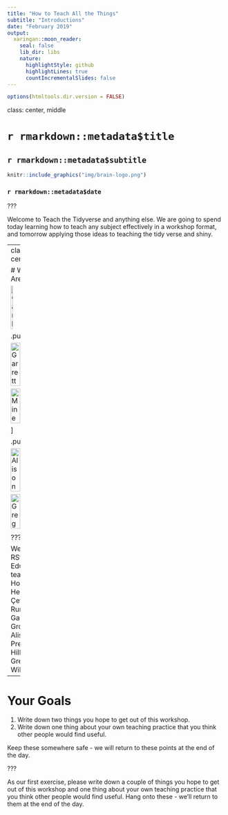 ```yaml
---
title: "How to Teach All the Things"
subtitle: "Introductions"
date: "February 2019"
output:
  xaringan::moon_reader:
    seal: false
    lib_dir: libs
    nature:
      highlightStyle: github
      highlightLines: true
      countIncrementalSlides: false
---
```


```r
options(htmltools.dir.version = FALSE)
```

class: center, middle

# `r rmarkdown::metadata$title`

## `r rmarkdown::metadata$subtitle`

```r
knitr::include_graphics("img/brain-logo.png")
```

### `r rmarkdown::metadata$date`

???

Welcome to Teach the Tidyverse and anything else.
We are going to spend today learning how to teach any subject effectively in a workshop format,
and tomorrow applying those ideas to teaching the tidy verse and shiny.

---
class: center

# Who We Are


<img src="img/carl.png" width="25%" alt="Carl" />

.pull-left[

<img src="img/garrett.png" width="50%" alt="Garrett" />

<img src="img/mine.png" width="50%" alt="Mine" />

]

.pull-right[

<img src="img/alison.png" width="50%" alt="Alison" />

<img src="img/greg.png" width="50%" alt="Greg" />
]

???

We are the RStudio Education team:
Carl Howe, Hello, Mine Çetinkaya-Rundel, Garrett Grolemund, Alison Presmanes Hill, and Greg Wilson.

---

# Your Goals

1. Write down two things you hope to get out of this workshop.
1. Write down one thing about your own teaching practice that you think other people would find useful.

Keep these somewhere safe - we will return to these points at the end of the day.

???

As our first exercise,
please write down a couple of things you hope to get out of this workshop
and one thing about your own teaching practice that you think other people would find useful.
Hang onto these - we'll return to them at the end of the day.
